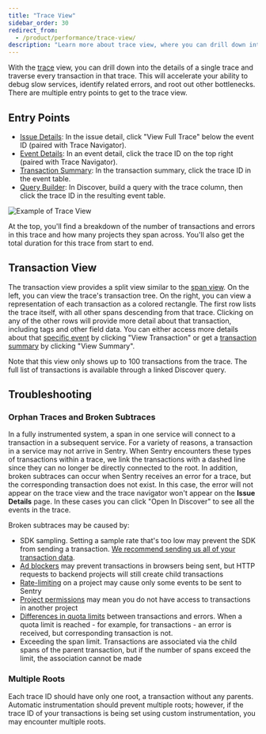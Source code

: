 ```yaml
---
title: "Trace View"
sidebar_order: 30
redirect_from:
  - /product/performance/trace-view/
description: "Learn more about trace view, where you can drill down into the details of a single trace, allowing you to debug slow services, identify related errors, and find other bottlenecks."
---
```


With the [trace](/product/sentry-basics/tracing/distributed-tracing) view, you can drill down into the details of a single trace and traverse every transaction in that trace. This will accelerate your ability to debug slow services, identify related errors, and root out other bottlenecks. There are multiple entry points to get to the trace view.

## Entry Points

- [Issue Details](/product/issues/issue-details/): In the issue detail, click "View Full Trace" below the event ID (paired with Trace Navigator).
- [Event Details](/product/performance/event-detail/): In an event detail, click the trace ID on the top right (paired with Trace Navigator).
- [Transaction Summary](/product/performance/transaction-summary/): In the transaction summary, click the trace ID in the event table.
- [Query Builder](/product/discover-queries/query-builder/): In Discover, build a query with the trace column, then click the trace ID in the resulting event table.

![Example of Trace View](./trace-view.png)

At the top, you'll find a breakdown of the number of transactions and errors in this trace and how many projects they span across. You'll also get the total duration for this trace from start to end.

## Transaction View

The transaction view provides a split view similar to the [span view](/product/sentry-basics/tracing/event-detail/#span-view). On the left, you can view the trace's transaction tree. On the right, you can view a representation of each transaction as a colored rectangle. The first row lists the trace itself, with all other spans descending from that trace. Clicking on any of the other rows will provide more detail about that transaction, including tags and other field data. You can either access more details about that [specific event](/product/performance/event-detail/) by clicking "View Transaction" or get a [transaction summary](/product/performance/transaction-summary/) by clicking "View Summary".

<Alert>
  Note that this view only shows up to 100 transactions from the trace. The full list of transactions is available through a linked Discover query.
</Alert>

## Troubleshooting

### Orphan Traces and Broken Subtraces

In a fully instrumented system, a span in one service will connect to a transaction in a subsequent service. For a variety of reasons, a transaction in a service may not arrive in Sentry. When Sentry encounters these types of transactions within a trace, we link the transactions with a dashed line since they can no longer be directly connected to the root.
In addition, broken subtraces can occur when Sentry receives an error for a trace, but the corresponding transaction does not exist. In this case, the error will not appear on the trace view and the trace navigator won't appear on the **Issue Details** page. In these cases you can click "Open In Discover" to see all the events in the trace.

Broken subtraces may be caused by:

- SDK sampling. Setting a sample rate that's too low may prevent the SDK from sending a transaction. [We recommend sending us all of your transaction data](/product/data-management-settings/dynamic-sampling/#server-side-controls--sdk-sampling).
- [Ad blockers](/platforms/javascript/troubleshooting/#dealing-with-ad-blockers) may prevent transactions in browsers being sent, but HTTP requests to backend projects will still create child transactions
- [Rate-limiting](/product/accounts/quotas/#limiting-events) on a project may cause only some events to be sent to Sentry
- [Project permissions](/product/accounts/membership/#restricting-access) may mean you do not have access to transactions in another project
- [Differences in quota limits](/product/accounts/quotas/) between transactions and errors. When a quota limit is reached - for example, for transactions - an error is received, but corresponding transaction is not.
- Exceeding the span limit. Transactions are associated via the child spans of the parent transaction, but if the number of spans exceed the limit, the association cannot be made

### Multiple Roots

Each trace ID should have only one root, a transaction without any parents. Automatic instrumentation should prevent multiple roots; however, if the trace ID of your transactions is being set using custom instrumentation, you may encounter multiple roots.
